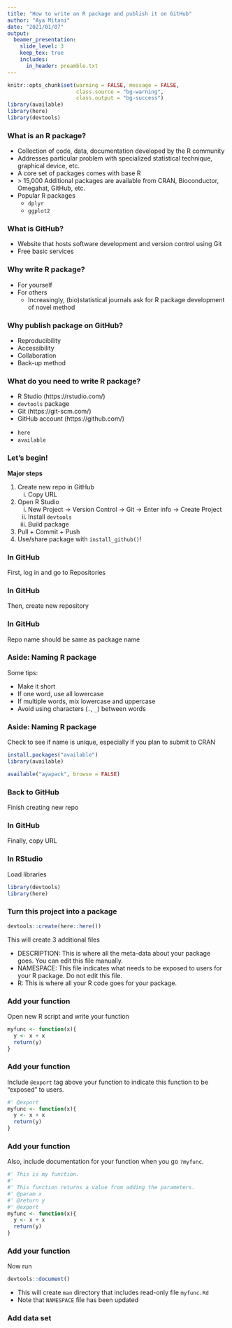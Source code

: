 ```yaml
---
title: "How to write an R package and publish it on GitHub"
author: "Aya Mitani"
date: "2021/01/07"
output: 
  beamer_presentation:
    slide_level: 3
    keep_tex: true
    includes:
      in_header: preamble.txt
---
```


```r
knitr::opts_chunk$set(warning = FALSE, message = FALSE,
                      class.source = "bg-warning",
                      class.output = "bg-success")
library(available)
library(here)
library(devtools)
```

### What is an R package?
- Collection of code, data, documentation developed by the R community
- Addresses particular problem with specialized statistical technique, graphical device, etc. 
- A core set of packages comes with base R
- $>$ 15,000 Additional packages are available from CRAN, Bioconductor, Omegahat, GitHub, etc.
- Popular R packages 
  + `dplyr`
  + `ggplot2`

\begin{figure}
  \includegraphics[scale=0.2]{slides_files/figure-beamer/dplyrggplot2.png}
\end{figure}

### What is GitHub?
- Website that hosts software development and version control using Git
- Free basic services

\begin{figure}
  \includegraphics[scale=0.2]{slides_files/figure-beamer/GitHub.png}
\end{figure}

### Why write R package?
* For yourself
* For others
  + Increasingly, (bio)statistical journals ask for R package development of novel method

### Why publish package on GitHub?
- Reproducibility
- Accessibility
- Collaboration
- Back-up method

### What do you need to write R package?
- R Studio (https://rstudio.com/)
- `devtools` package
- Git (https://git-scm.com/)
- GitHub account (https://github.com/)

\textcolor{blue}{Some other useful packages}

- `here` 
- `available`

\begin{figure}
  \includegraphics[scale=0.2]{slides_files/figure-beamer/Rstudio.png}
\end{figure}

### Let's begin!
**Major steps**

1. Create new repo in GitHub
    i) Copy URL
2. Open R Studio
    i) New Project $\rightarrow$ Version Control $\rightarrow$ Git $\rightarrow$ Enter info $\rightarrow$ Create Project
    ii) Install `devtools` 
    iii) Build package
3. Pull + Commit + Push
4. Use/share package with `install_github()`!

### In GitHub
First, log in and go to Repositories
\begin{figure}
  \includegraphics[scale=0.275]{slides_files/figure-beamer/GitHub_step1.png}
\end{figure}

### In GitHub
Then, create new repository
\begin{figure}
  \includegraphics[scale=0.275]{slides_files/figure-beamer/GitHub_step2.png}
\end{figure}

### In GitHub
Repo name should be same as package name
\begin{figure}
  \includegraphics[scale=0.275]{slides_files/figure-beamer/GitHub_step3.png}
\end{figure}

### Aside: Naming R package
Some tips:

* Make it short
* If one word, use all lowercase
* If multiple words, mix lowercase and uppercase
* Avoid using characters (`.`, `_`) between words

### Aside: Naming R package
Check to see if name is unique, especially if you plan to submit to CRAN
\footnotesize
```r
install.packages("available")
library(available)
```
```r
available("ayapack", browse = FALSE)
```

### Back to GitHub
Finish creating new repo
\begin{figure}
  \includegraphics[scale=0.275]{slides_files/figure-beamer/GitHub_step4.png}
\end{figure}

### In GitHub
Finally, copy URL
\begin{figure}
  \includegraphics[scale=0.275]{slides_files/figure-beamer/GitHub_step5.png}
\end{figure}

### In RStudio
Load libraries
```r
library(devtools)
library(here)
```

### Turn this project into a package
```r
devtools::create(here::here())
```
This will create 3 additional files

* DESCRIPTION: This is where all the meta-data about your package goes. You can edit this file manually. 
* NAMESPACE: This file indicates what needs to be exposed to users for your R package. Do not edit this file. 
* R: This is where all your R code goes for your package.


### Add your function
Open new R script and write your function

```r
myfunc <- function(x){
  y <- x + x
  return(y)
}
```

### Add your function
Include `@export` tag above your function to indicate this function to be “exposed” to users.

```r
#' @export
myfunc <- function(x){
  y <- x + x
  return(y)
}
```

### Add your function
Also, include documentation for your function when you go `?myfunc`. \small
```r
#' This is my function.
#'
#' This function returns a value from adding the parameters.
#' @param x
#' @return y
#' @export
myfunc <- function(x){
  y <- x + x
  return(y)
}
```

### Add your function
Now run

```r
devtools::document()
```

* This will create `man` directory that includes read-only file `myfunc.Rd`
* Note that `NAMESPACE` file has been updated

### Add data set


